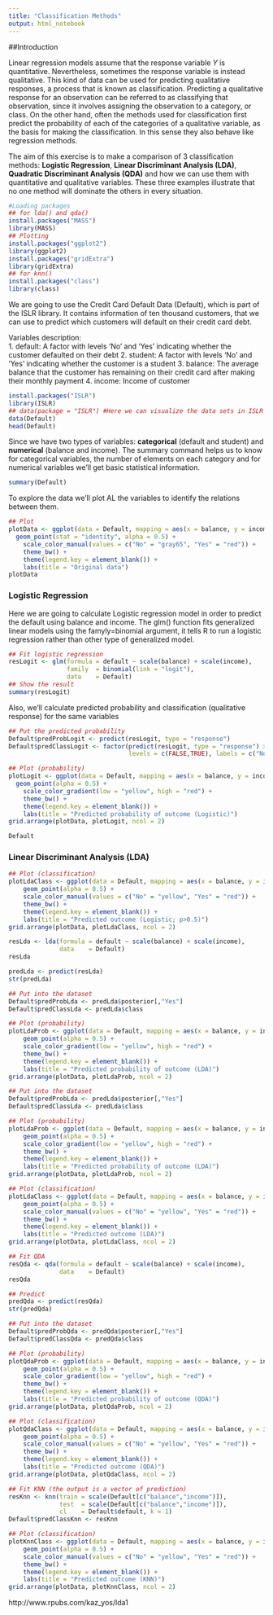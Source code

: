 ```yaml
---
title: "Classification Methods"
output: html_notebook
--- 
```


##Introduction

Linear regression models assume that the response variable $Y$ is quantitative. Nevertheless, sometimes the response variable is instead qualitative. This kind of data can be used for predicting qualitative responses, a process that is known as classification. Predicting a qualitative response for an observation can be referred to as classifying that observation, since it involves assigning the observation to a category, or class. On the other hand, often
the methods used for classification first predict the probability of each of the categories of a qualitative variable, as the basis for making the classification. In this sense they also behave like regression methods.

  The aim of this exercise is to make a comparison of 3 classification methods: __Logistic Regression__, __Linear Discriminant Analysis (LDA)__, __Quadratic Discriminant Analysis (QDA)__ and how we can use them with quantitative and qualitative variables. These three examples illustrate that no one method will dominate the others in every situation. 



```r
#Loading packages
## for lda() and qda()
install.packages("MASS")
library(MASS)
## Plotting
install.packages("ggplot2")
library(ggplot2)
install.packages("gridExtra")
library(gridExtra)
## for knn()
install.packages("class")
library(class)
```

We are going to use the Credit Card Default Data (Default), which is part of the ISLR library. It contains information of ten thousand customers, that we can use to predict which customers will default on their credit card debt.

Variables description:  
1. default: A factor with levels ‘No’ and ‘Yes’ indicating whether the customer defaulted on their debt
2. student: A factor with levels ‘No’ and ‘Yes’ indicating whether the customer is a student
3. balance: The average balance that the customer has remaining on their credit card after making their monthly payment
4. income: Income of customer

```r
install.packages("ISLR")
library(ISLR)
## data(package = "ISLR") #Here we can visualize the data sets in ISLR package 
data(Default) 
head(Default)
```

Since we have two types of variables: __categorical__ (default and student) and __numerical__ (balance and income). The summary command helps us to know for categorical variables, the number of elements on each category and for numerical variables we'll get basic statistical information.

```r
summary(Default) 
```

To explore the data we'll plot AL the variables to identify the relations between them. 


```r
## Plot
plotData <- ggplot(data = Default, mapping = aes(x = balance, y = income, color = default, shape = student)) +
  geom_point(stat = "identity", alpha = 0.5) +
    scale_color_manual(values = c("No" = "gray65", "Yes" = "red")) +
    theme_bw() +
    theme(legend.key = element_blank()) +
    labs(title = "Original data")
plotData
```

### Logistic Regression 

Here we are going to calculate Logistic regression model in order to predict the default using balance and income. The glm() function fits generalized linear models using the famyly=binomial argument, it tells R to run a logistic regression rather than other type of generalized model.   

```r
## Fit logistic regression
resLogit <- glm(formula = default ~ scale(balance) + scale(income),
                family  = binomial(link = "logit"),
                data    = Default)
## Show the result
summary(resLogit)
```

Also, we'll calculate predicted probability and classification (qualitative response) for the same variables 

```r

## Put the predicted probability
Default$predProbLogit <- predict(resLogit, type = "response")
Default$predClassLogit <- factor(predict(resLogit, type = "response") > 0.5,
                                 levels = c(FALSE,TRUE), labels = c("No","Yes"))

## Plot (probability)
plotLogit <- ggplot(data = Default, mapping = aes(x = balance, y = income, color = predProbLogit, shape = student)) +
  geom_point(alpha = 0.5) +
    scale_color_gradient(low = "yellow", high = "red") +
    theme_bw() +
    theme(legend.key = element_blank()) +
    labs(title = "Predicted probability of outcome (Logistic)")
grid.arrange(plotData, plotLogit, ncol = 2)
```
```r
Default
```


### Linear Discriminant Analysis (LDA)

```r
## Plot (classification)
plotLdaClass <- ggplot(data = Default, mapping = aes(x = balance, y = income, color = predClassLogit, shape = student)) +
    geom_point(alpha = 0.5) +
    scale_color_manual(values = c("No" = "yellow", "Yes" = "red")) +
    theme_bw() +
    theme(legend.key = element_blank()) +
    labs(title = "Predicted outcome (Logistic; p>0.5)")
grid.arrange(plotData, plotLdaClass, ncol = 2)
```

```r
resLda <- lda(formula = default ~ scale(balance) + scale(income),
              data    = Default)
resLda
```

```r
predLda <- predict(resLda)
str(predLda)
```

```r
## Put into the dataset
Default$predProbLda <- predLda$posterior[,"Yes"]
Default$predClassLda <- predLda$class

## Plot (probability)
plotLdaProb <- ggplot(data = Default, mapping = aes(x = balance, y = income, color = predProbLda, shape = student)) +
    geom_point(alpha = 0.5) +
    scale_color_gradient(low = "yellow", high = "red") +
    theme_bw() +
    theme(legend.key = element_blank()) +
    labs(title = "Predicted probability of outcome (LDA)")
grid.arrange(plotData, plotLdaProb, ncol = 2)
```

```r
## Put into the dataset
Default$predProbLda <- predLda$posterior[,"Yes"]
Default$predClassLda <- predLda$class

## Plot (probability)
plotLdaProb <- ggplot(data = Default, mapping = aes(x = balance, y = income, color = predProbLda, shape = student)) +
    geom_point(alpha = 0.5) +
    scale_color_gradient(low = "yellow", high = "red") +
    theme_bw() +
    theme(legend.key = element_blank()) +
    labs(title = "Predicted probability of outcome (LDA)")
grid.arrange(plotData, plotLdaProb, ncol = 2)
```

```r
## Plot (classification)
plotLdaClass <- ggplot(data = Default, mapping = aes(x = balance, y = income, color = predClassLda, shape = student)) +
    geom_point(alpha = 0.5) +
    scale_color_manual(values = c("No" = "yellow", "Yes" = "red")) +
    theme_bw() +
    theme(legend.key = element_blank()) +
    labs(title = "Predicted outcome (LDA)")
grid.arrange(plotData, plotLdaClass, ncol = 2)
```


```r
## Fit QDA
resQda <- qda(formula = default ~ scale(balance) + scale(income),
              data    = Default)
resQda
```

```r
## Predict
predQda <- predict(resQda)
str(predQda)
```

```r
## Put into the dataset
Default$predProbQda <- predQda$posterior[,"Yes"]
Default$predClassQda <- predQda$class

## Plot (probability)
plotQdaProb <- ggplot(data = Default, mapping = aes(x = balance, y = income, color = predProbQda, shape = student)) +
    geom_point(alpha = 0.5) +
    scale_color_gradient(low = "yellow", high = "red") +
    theme_bw() +
    theme(legend.key = element_blank()) +
    labs(title = "Predicted probability of outcome (QDA)")
grid.arrange(plotData, plotQdaProb, ncol = 2)
```

```r
## Plot (classification)
plotQdaClass <- ggplot(data = Default, mapping = aes(x = balance, y = income, color = predClassQda, shape = student)) +
    geom_point(alpha = 0.5) +
    scale_color_manual(values = c("No" = "yellow", "Yes" = "red")) +
    theme_bw() +
    theme(legend.key = element_blank()) +
    labs(title = "Predicted outcome (QDA)")
grid.arrange(plotData, plotQdaClass, ncol = 2)
```

```r
## Fit KNN (the output is a vector of prediction)
resKnn <- knn(train = scale(Default[c("balance","income")]),
              test  = scale(Default[c("balance","income")]),
              cl    = Default$default, k = 1)
Default$predClassKnn <- resKnn

## Plot (classification)
plotKnnClass <- ggplot(data = Default, mapping = aes(x = balance, y = income, color = predClassKnn, shape = student)) +
    geom_point(alpha = 0.5) +
    scale_color_manual(values = c("No" = "yellow", "Yes" = "red")) +
    theme_bw() +
    theme(legend.key = element_blank()) +
    labs(title = "Predicted outcome (KNN)")
grid.arrange(plotData, plotKnnClass, ncol = 2)
```
http://www.rpubs.com/kaz_yos/lda1
